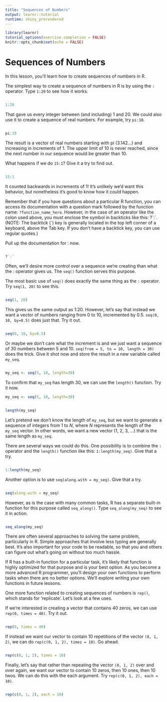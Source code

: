 ```yaml
---
title: "Sequences of Numbers"
output: learnr::tutorial
runtime: shiny_prerendered
---
```


```r
library(learnr)
tutorial_options(exercise.completion = FALSE)
knitr::opts_chunk$set(echo = FALSE)
```

# Sequences of Numbers
In this lesson, you’ll learn how to create sequences of numbers in R.

The simplest way to create a sequence of numbers in R is by using the `:` operator. Type `1:20` to see how it works.

```r

```
```r
1:20
```

That gave us every integer between (and including) 1 and 20. We could also use it to create a sequence of real numbers. For example, try `pi:10`.

```r

```
```r
pi:10
```

The result is a vector of real numbers starting with pi (3.142…) and increasing in increments of 1. The upper limit of 10 is never reached, since the next number in our sequence would be greater than 10.

What happens if we do `15:1`? Give it a try to find out.

```r

```
```r
15:1
```

It counted backwards in increments of 1! It’s unlikely we’d want this behavior, but nonetheless it’s good to know how it could happen.

Remember that if you have questions about a particular R function, you can access its documentation with a question mark followed by the function name: `?function_name_here`. However, in the case of an operator like the colon used above, you must enclose the symbol in backticks like this: ?\`:\`. (NOTE: The backtick (`) key is generally located in the top left corner of a keyboard, above the Tab key. If you don’t have a backtick key, you can use regular quotes.)

Pull up the documentation for : now.

```r

```
```r
?`:`
```
Often, we’ll desire more control over a sequence we’re creating than what the : operator gives us. The `seq()` function serves this purpose.

The most basic use of `seq()` does exactly the same thing as the `:` operator. Try `seq(1, 20)` to see this.

```r

```
```r
seq(1, 20)
```

This gives us the same output as 1:20. However, let’s say that instead we want a vector of numbers ranging from 0 to 10, incremented by 0.5. `seq(0, 10, by=0.5)` does just that. Try it out.

```r

```
```r
seq(0, 10, by=0.5)
```

Or maybe we don’t care what the increment is and we just want a sequence of 30 numbers between 5 and 10. `seq(from = 5, to = 10, length = 30)` does the trick. Give it shot now and store the result in a new variable called `my_seq`.

```r

```
```r
my_seq <- seq(5, 10, length=30)
```

To confirm that `my_seq` has length 30, we can use the `length()` function. Try it now.

```r
my_seq <- seq(5, 10, length=30)
```
```r

```
```r
length(my_seq)
```

Let’s pretend we don’t know the length of `my_seq`, but we want to generate a sequence of integers from 1 to _N_, where _N_ represents the length of the `my_seq` vector. In other words, we want a new vector (1, 2, 3, …) that is the same length as `my_seq`.

There are several ways we could do this. One possibility is to combine the `:` operator and the `length()` function like this: `1:length(my_seq)`. Give that a try.

```r

```
```r
1:length(my_seq)
```

Another option is to use `seq(along.with = my_seq)`. Give that a try.

```r

```
```r
seq(along.with = my_seq)
```

However, as is the case with many common tasks, R has a separate built-in function for this purpose called `seq_along()`. Type `seq_along(my_seq)` to see it in action.

```r

```
```r
seq_along(my_seq)
```

There are often several approaches to solving the same problem, particularly in R. Simple approaches that involve less typing are generally best. It’s also important for your code to be readable, so that you and others can figure out what’s going on without too much hassle.

If R has a built-in function for a particular task, it’s likely that function is highly optimized for that purpose and is your best option. As you become a more advanced R programmer, you’ll design your own functions to perform tasks when there are no better options. We’ll explore writing your own functions in future lessons.

One more function related to creating sequences of numbers is `rep()`, which stands for ‘replicate’. Let’s look at a few uses.

If we’re interested in creating a vector that contains 40 zeros, we can use `rep(0, times = 40)`. Try it out.

```r

```
```r
rep(0, times = 40)
```

If instead we want our vector to contain 10 repetitions of the vector `(0, 1, 2)`, we can do `rep(c(0, 1, 2), times = 10)`. Go ahead.

```r

```
```r
rep(c(0, 1, 2), times = 10)
```

Finally, let’s say that rather than repeating the vector `(0, 1, 2)` over and over again, we want our vector to contain 10 zeros, then 10 ones, then 10 twos. We can do this with the each argument. Try `rep(c(0, 1, 2), each = 10)`.

```r

```
```r
rep(c(0, 1, 2), each = 10)
```
